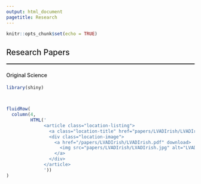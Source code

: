 ```yaml
---
output: html_document
pagetitle: Research
---
```


```r
knitr::opts_chunk$set(echo = TRUE)
```

```{=html}
<style>

p{
  font-size: 15px;
  margin-bottom: .05em;
}
h2{
font-weight: 500;
}
h3{
font-weight: 500;
}
h4{
font-weight: 500;
}
hr{
border: 1px solid gray;
}
title{
display: none;
}

.location-listing {
  position: relative;
  overflow: hidden;
}

.location-listing:hover .location-title {
  opacity: 1;
}

.location-listing:hover .location-image img {
  filter: blur(2px);
}

.location-image img {
  filter: blur(0px);
  transition: filter 0.3s ease-in;
  transform: scale(1.1);
}

.location-title {
  position: absolute;
  top: 0;
  left: 0;
  height: 100%;
  width: 100%;
  background: rgb(179, 0, 71);
   
  /* typographic styles */
  color: white;
  font-size: 1.5em;
  font-weight: bold;
  text-decoration: none;
   
  /* position the text centrally*/
  display: flex;
  align-items: center;
  justify-content: center;
  
  /* hide the title by default */
  opacity: 0;
  transition: opacity .5s;
  
  z-index: 1;
}

img {
  width: 100%;
  height: auto;
}

@media (hover: none) { 
  .location-title {
    opacity: 1;
    background: none;
  }
  .location-image img {
    filter: blur(0px);
  }
}

</style>
```






<h2>Research Papers</h2><hr>
<h4>Original Science</h4>
```r
library(shiny)



fluidRow(
  column(4,
         HTML('
              <article class="location-listing">
                <a class="location-title" href="papers/LVADIrish/LVADIrish.pdf">In-Hospital Mortality LVAD</a>
                <div class="location-image">
                  <a href="/papers/LVADIrish/LVADIrish.pdf" download>
                    <img src="papers/LVADIrish/LVADIrish.jpg" alt="LVADIrish">
                  </a>
                </div>
              </article>
              '))
)


```




